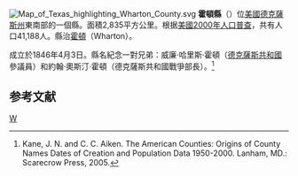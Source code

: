 {{noteTA
|T=zh-hans:霍顿县 (得克萨斯州);zh-hk:霍頓縣 (德克薩斯州);zh-tw:霍頓郡 (德克薩斯州);
}}

[[File:Map_of_Texas_highlighting_Wharton_County.svg|right]]
'''霍頓縣'''（{{lang-en|Wharton County}}）位[[美國|美國]][[德克薩斯州|德克薩斯州]]東南部的一個縣。面積2,835平方公里。根据[[美國2000年人口普查|美國2000年人口普查]]，共有人口41,188人。縣治[[霍頓_(德克薩斯州)|霍頓]]（Wharton）。

成立於1846年4月3日。縣名紀念一對兄弟：威廉·哈里斯·霍頓（[[德克薩斯共和國|德克薩斯共和國]]參議員）和約翰·奧斯汀·霍頓（德克薩斯共和國戰爭部長）。<ref>Kane, J. N. and C. C. Aiken. The American Counties: Origins of County Names Dates of Creation and Population Data 1950-2000. Lanham, MD.: Scarecrow Press, 2005.</ref>

==参考文献==
<div class="references-small">
<references />
</div>
{{德克萨斯州}}
[[Category:得克萨斯州行政区划|W]]